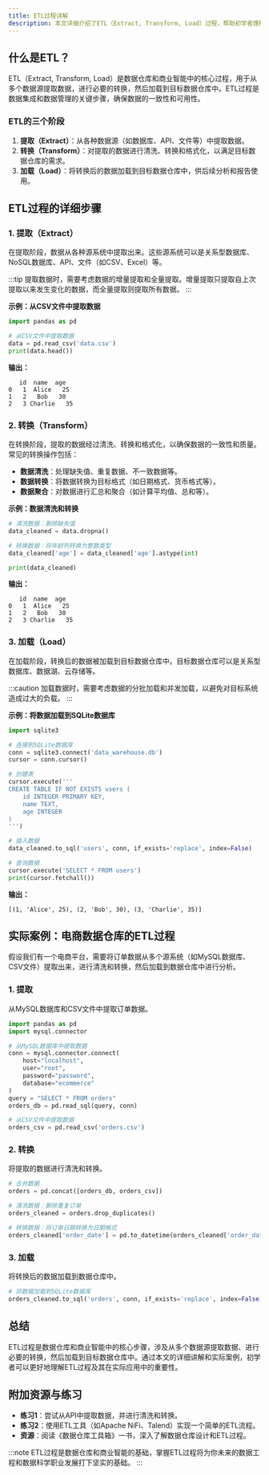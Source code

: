 ```yaml
---
title: ETL过程详解
description: 本文详细介绍了ETL（Extract, Transform, Load）过程，帮助初学者理解数据仓库与商业智能中的核心概念，并通过实际案例和代码示例展示其应用。
---
```


## 什么是ETL？

ETL（Extract, Transform, Load）是数据仓库和商业智能中的核心过程，用于从多个数据源提取数据，进行必要的转换，然后加载到目标数据仓库中。ETL过程是数据集成和数据管理的关键步骤，确保数据的一致性和可用性。

### ETL的三个阶段

1. **提取（Extract）**：从各种数据源（如数据库、API、文件等）中提取数据。
2. **转换（Transform）**：对提取的数据进行清洗、转换和格式化，以满足目标数据仓库的需求。
3. **加载（Load）**：将转换后的数据加载到目标数据仓库中，供后续分析和报告使用。

## ETL过程的详细步骤

### 1. 提取（Extract）

在提取阶段，数据从各种源系统中提取出来。这些源系统可以是关系型数据库、NoSQL数据库、API、文件（如CSV、Excel）等。

:::tip
提取数据时，需要考虑数据的增量提取和全量提取。增量提取只提取自上次提取以来发生变化的数据，而全量提取则提取所有数据。
:::

**示例：从CSV文件中提取数据**

```python
import pandas as pd

# 从CSV文件中提取数据
data = pd.read_csv('data.csv')
print(data.head())
```

**输出：**

```
   id  name  age
0   1  Alice   25
1   2   Bob   30
2   3 Charlie   35
```

### 2. 转换（Transform）

在转换阶段，提取的数据经过清洗、转换和格式化，以确保数据的一致性和质量。常见的转换操作包括：

- **数据清洗**：处理缺失值、重复数据、不一致数据等。
- **数据转换**：将数据转换为目标格式（如日期格式、货币格式等）。
- **数据聚合**：对数据进行汇总和聚合（如计算平均值、总和等）。

**示例：数据清洗和转换**

```python
# 清洗数据：删除缺失值
data_cleaned = data.dropna()

# 转换数据：将年龄列转换为整数类型
data_cleaned['age'] = data_cleaned['age'].astype(int)

print(data_cleaned)
```

**输出：**

```
   id  name  age
0   1  Alice   25
1   2   Bob   30
2   3 Charlie   35
```

### 3. 加载（Load）

在加载阶段，转换后的数据被加载到目标数据仓库中。目标数据仓库可以是关系型数据库、数据湖、云存储等。

:::caution
加载数据时，需要考虑数据的分批加载和并发加载，以避免对目标系统造成过大的负载。
:::

**示例：将数据加载到SQLite数据库**

```python
import sqlite3

# 连接到SQLite数据库
conn = sqlite3.connect('data_warehouse.db')
cursor = conn.cursor()

# 创建表
cursor.execute('''
CREATE TABLE IF NOT EXISTS users (
    id INTEGER PRIMARY KEY,
    name TEXT,
    age INTEGER
)
''')

# 插入数据
data_cleaned.to_sql('users', conn, if_exists='replace', index=False)

# 查询数据
cursor.execute('SELECT * FROM users')
print(cursor.fetchall())
```

**输出：**

```
[(1, 'Alice', 25), (2, 'Bob', 30), (3, 'Charlie', 35)]
```

## 实际案例：电商数据仓库的ETL过程

假设我们有一个电商平台，需要将订单数据从多个源系统（如MySQL数据库、CSV文件）提取出来，进行清洗和转换，然后加载到数据仓库中进行分析。

### 1. 提取

从MySQL数据库和CSV文件中提取订单数据。

```python
import pandas as pd
import mysql.connector

# 从MySQL数据库中提取数据
conn = mysql.connector.connect(
    host="localhost",
    user="root",
    password="password",
    database="ecommerce"
)
query = "SELECT * FROM orders"
orders_db = pd.read_sql(query, conn)

# 从CSV文件中提取数据
orders_csv = pd.read_csv('orders.csv')
```

### 2. 转换

将提取的数据进行清洗和转换。

```python
# 合并数据
orders = pd.concat([orders_db, orders_csv])

# 清洗数据：删除重复订单
orders_cleaned = orders.drop_duplicates()

# 转换数据：将订单日期转换为日期格式
orders_cleaned['order_date'] = pd.to_datetime(orders_cleaned['order_date'])
```

### 3. 加载

将转换后的数据加载到数据仓库中。

```python
# 将数据加载到SQLite数据库
orders_cleaned.to_sql('orders', conn, if_exists='replace', index=False)
```

## 总结

ETL过程是数据仓库和商业智能中的核心步骤，涉及从多个数据源提取数据、进行必要的转换，然后加载到目标数据仓库中。通过本文的详细讲解和实际案例，初学者可以更好地理解ETL过程及其在实际应用中的重要性。

## 附加资源与练习

- **练习1**：尝试从API中提取数据，并进行清洗和转换。
- **练习2**：使用ETL工具（如Apache NiFi、Talend）实现一个简单的ETL流程。
- **资源**：阅读《数据仓库工具箱》一书，深入了解数据仓库设计和ETL过程。

:::note
ETL过程是数据仓库和商业智能的基础，掌握ETL过程将为你未来的数据工程和数据科学职业发展打下坚实的基础。
:::